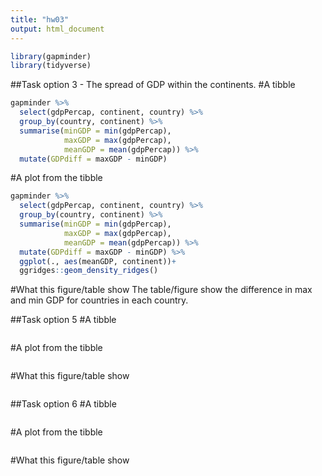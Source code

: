 ```yaml
---
title: "hw03"
output: html_document
---
```


```r
library(gapminder)
library(tidyverse)
```

##Task option 3 - The spread of GDP within the continents.
#A tibble
<!-- -->
```r
gapminder %>%
  select(gdpPercap, continent, country) %>%
  group_by(country, continent) %>%
  summarise(minGDP = min(gdpPercap),
            maxGDP = max(gdpPercap),
            meanGDP = mean(gdpPercap)) %>%
  mutate(GDPdiff = maxGDP - minGDP)

```

#A plot from the tibble
<!-- -->
```r
gapminder %>%
  select(gdpPercap, continent, country) %>%
  group_by(country, continent) %>%
  summarise(minGDP = min(gdpPercap),
            maxGDP = max(gdpPercap),
            meanGDP = mean(gdpPercap)) %>%
  mutate(GDPdiff = maxGDP - minGDP) %>%
  ggplot(., aes(meanGDP, continent))+
  ggridges::geom_density_ridges()

```

#What this figure/table show
<!-- -->
The table/figure show the difference in max and min GDP for countries in each country. 

##Task option 5
#A tibble
<!-- -->
```r

```

#A plot from the tibble
<!-- -->
```r

```

#What this figure/table show
<!-- -->
```r

```


##Task option 6
#A tibble
<!-- -->
```r

```

#A plot from the tibble
<!-- -->
```r

```

#What this figure/table show
<!-- -->
```r

```

